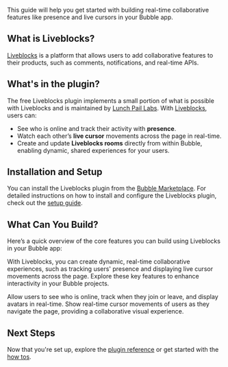 
This guide will help you get started with building real-time collaborative features like presence and live cursors in your Bubble app.

## What is Liveblocks?

[Liveblocks](https://liveblocks.io/) is a platform that allows users to add collaborative features to their products, such as comments, notifications, and real-time APIs.

## What's in the plugin?

The free Liveblocks plugin implements a small portion of what is possible with Liveblocks and is maintained by [Lunch Pail Labs](https://www.lunchpaillabs.com). With [Liveblocks](https://liveblocks.io), users can:

- See who is online and track their activity with **presence**.
- Watch each other’s **live cursor** movements across the page in real-time.
- Create and update **Liveblocks rooms** directly from within Bubble, enabling dynamic, shared experiences for your users.

## Installation and Setup

You can install the Liveblocks plugin from the [Bubble Marketplace](https://bubble.io/plugin/liveblocks-by-lunch-pail-labs-1717457909317x496158240134922200). For detailed instructions on how to install and configure the Liveblocks plugin, check out the [setup guide](/bubble/liveblocks/how-tos/set-up-plugin).

## What Can You Build?

Here’s a quick overview of the core features you can build using Liveblocks in your Bubble app:

With Liveblocks, you can create dynamic, real-time collaborative experiences, such as tracking users' presence and displaying live cursor movements across the page. Explore these key features to enhance interactivity in your Bubble projects.

<CardGroup cols={2}>
  <Card
    title="Real-Time Presence Tracker with Avatars"
    icon="users"
    href="/bubble/liveblocks/how-tos/presence"
  >
    Allow users to see who is online, track when they join or leave, and display
    avatars in real-time.
  </Card>
  <Card
    title="Live Cursors"
    icon="arrow-pointer"
    href="/bubble/liveblocks/how-tos/live-cursors"
  >
    Show real-time cursor movements of users as they navigate the page,
    providing a collaborative visual experience.
  </Card>
</CardGroup>

## Next Steps

Now that you're set up, explore the [plugin reference](/bubble/liveblocks/plugin-reference/elements/liveblocks-presence) or get started with the [how tos](/bubble/liveblocks/how-tos/set-up-plugin).

<liveblocksFooter />
